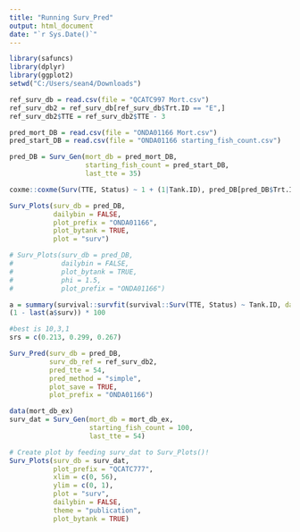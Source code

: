 ```yaml
---
title: "Running Surv_Pred"
output: html_document
date: "`r Sys.Date()`"
---
```




```r
library(safuncs)
library(dplyr)
library(ggplot2)
setwd("C:/Users/sean4/Downloads")

ref_surv_db = read.csv(file = "QCATC997 Mort.csv")
ref_surv_db2 = ref_surv_db[ref_surv_db$Trt.ID == "E",]
ref_surv_db2$TTE = ref_surv_db2$TTE - 3

pred_mort_DB = read.csv(file = "ONDA01166 Mort.csv")
pred_start_DB = read.csv(file = "ONDA01166 starting_fish_count.csv")

pred_DB = Surv_Gen(mort_db = pred_mort_DB,
                   starting_fish_count = pred_start_DB,
                   last_tte = 35)

coxme::coxme(Surv(TTE, Status) ~ 1 + (1|Tank.ID), pred_DB[pred_DB$Trt.ID == 2,])
```

```r
Surv_Plots(surv_db = pred_DB,
           dailybin = FALSE,
           plot_prefix = "ONDA01166",
           plot_bytank = TRUE,
           plot = "surv")

# Surv_Plots(surv_db = pred_DB,
#            dailybin = FALSE,
#            plot_bytank = TRUE,
#            phi = 1.5,
#            plot_prefix = "ONDA01166")

a = summary(survival::survfit(survival::Surv(TTE, Status) ~ Tank.ID, data = pred_DB))
(1 - last(a$surv)) * 100

#best is 10,3,1
srs = c(0.213, 0.299, 0.267)
```

```r
Surv_Pred(surv_db = pred_DB,
          surv_db_ref = ref_surv_db2,
          pred_tte = 54,
          pred_method = "simple",
          plot_save = TRUE,
          plot_prefix = "ONDA01166")
```

```r
data(mort_db_ex)
surv_dat = Surv_Gen(mort_db = mort_db_ex,
                    starting_fish_count = 100,
                    last_tte = 54)

# Create plot by feeding surv_dat to Surv_Plots()!
Surv_Plots(surv_db = surv_dat,
           plot_prefix = "QCATC777",
           xlim = c(0, 56),
           ylim = c(0, 1),
           plot = "surv",
           dailybin = FALSE,
           theme = "publication",
           plot_bytank = TRUE)
```

